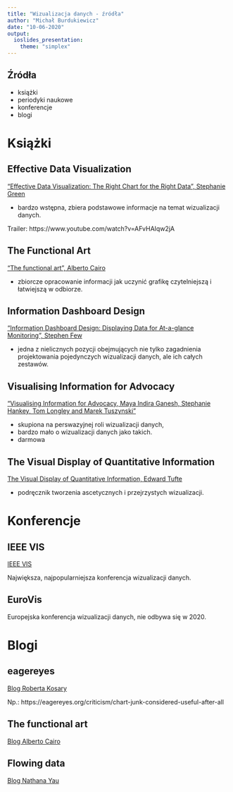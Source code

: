 ```yaml
---
title: "Wizualizacja danych - źródła"
author: "Michał Burdukiewicz"
date: "10-06-2020"
output: 
  ioslides_presentation:
    theme: "simplex"
---
```


<link href="https://fonts.googleapis.com/css?family=Montserrat&display=swap" rel="stylesheet">

<style>
slides > slide {
  font-family: 'Montserrat', sans-serif;
}

.center {
  display: block;
  margin-left: auto;
  margin-right: auto;

}


</style>

## Źródła

 - książki
 - periodyki naukowe
 - konferencje
 - blogi
 
# Książki

## Effective Data Visualization


["Effective Data Visualization: The Right Chart for the Right Data", Stephanie Green](https://stephanieevergreen.com/books/)

 - bardzo wstępna, zbiera podstawowe informacje na temat wizualizacji danych.
 
Trailer: https://www.youtube.com/watch?v=AFvHAIqw2jA

## The Functional Art

["The functional art", Alberto Cairo](http://www.thefunctionalart.com/p/about-book.html)

 - zbiorcze opracowanie informacji jak uczynić grafikę czytelniejszą i łatwiejszą w odbiorze.

## Information Dashboard Design

["Information Dashboard Design: Displaying Data for At-a-glance Monitoring", Stephen Few](http://www.perceptualedge.com/library.php#Books)

 - jedna z nielicznych pozycji obejmujących nie tylko zagadnienia projektowania pojedynczych wizualizacji danych, ale ich całych zestawów.
 
## Visualising Information for Advocacy

["Visualising Information for Advocacy, Maya Indira Ganesh, Stephanie Hankey, Tom Longley and Marek Tuszynski"](https://visualisingadvocacy.org/)

 - skupiona na perswazyjnej roli wizualizacji danych,
 - bardzo mało o wizualizacji danych jako takich.
 - darmowa

## The Visual Display of Quantitative Information

[The Visual Display of Quantitative Information, Edward Tufte](https://www.edwardtufte.com/tufte/books_vdqi)

 - podręcznik tworzenia ascetycznych i przejrzystych wizualizacji.

# Konferencje

## IEEE VIS

[IEEE VIS](http://ieeevis.org/year/2020/welcome)

Największa, najpopularniejsza konferencja wizualizacji danych.

## EuroVis

Europejska konferencja wizualizacji danych, nie odbywa się w 2020.


# Blogi

## eagereyes

[Blog Roberta Kosary](https://eagereyes.org/)

Np.: https://eagereyes.org/criticism/chart-junk-considered-useful-after-all

## The functional art

[Blog Alberto Cairo](http://www.thefunctionalart.com/)

## Flowing data

[Blog Nathana Yau](https://flowingdata.com/)
